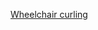 {{Navbox
|name = 残疾人奥林匹克运动会轮椅冰壶比赛
|title = [[File:IPC logo (2019).svg|30px]] {{tsl|en|Wheelchair curling at the Winter Paralympics|残疾人奥林匹克运动会轮椅冰壶比赛}}
|state = {{{state|autocollapse}}}
|listclass = hlist
|titlestyle = background:#BFD7FF;
|imageleft = [[File:Wheelchair curling - Paralympic pictogram.svg|50px]]
|imageleftstyle = width:60px; <!-- minimize width used by left image cell -->
|imagestyle = width:60px; <!-- same as imageleftstyle to center the list -->
|image = [[File:No image.svg|40px|link=]] <!-- empty right image to center the list -->
|list1 =
* {{tsl|en|Wheelchair curling at the 2006 Winter Paralympics|2006}}
* [[2010年冬季残疾人奥林匹克运动会轮椅冰壶比赛|2010]]
* [[2014年冬季帕拉林匹克運動會輪椅冰壺比賽|2014]]
* [[2018年冬季残疾人奥林匹克运动会轮椅冰壶比赛|2018]]
* [[2022年冬季残疾人奥林匹克运动会轮椅冰壶比赛|2022]]
|below = {{tsl|en|List of Paralympic medalists in wheelchair curling|获奖运动员}}
|belowstyle = background:#BFD7FF;
}}<noinclude>
{{collapsible option}}
[[Category:冬季帕拉林匹克運動會模板|Wheelchair curling]]
</noinclude>